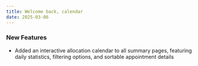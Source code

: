 ```yaml
---
title: Welcome back, calendar
date: 2025-03-06
---
```


### New Features
- Added an interactive allocation calendar to all summary pages, featuring daily statistics, filtering options, and sortable appointment details



